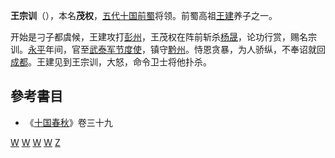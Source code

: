'''王宗训'''（{{bd|9世纪||914年||catIdx=W}}），本名'''茂权'''，[[五代十国|五代十国]][[前蜀|前蜀]]将领。前蜀高祖[[王建_(前蜀)|王建]]养子之一。

开始是刁子都虞候，王建攻打[[彭州|彭州]]，王茂权在阵前斩杀[[杨晟_(唐朝)|杨晟]]，论功行赏，赐名宗训。[[永平|永平]]年间，官至[[武泰军节度使|武泰军节度使]]，镇守[[黔州|黔州]]。恃恩贪暴，为人骄纵，不奉诏就回[[成都|成都]]。王建见到王宗训，大怒，命令卫士将他扑杀。

==參考書目==
*《[[十国春秋|十国春秋]]》卷三十九
[[Category:唐朝武官|W]]
[[Category:前蜀官员|W]]
[[Category:武泰军节度使|W]]
[[Category:五代十国被处决者|W]]
[[Category:王姓|Z]]